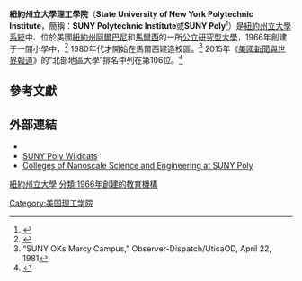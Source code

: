 {{Infobox University 
|name = State University of New York Polytechnic Institute
|image = 
|motto = 
|established = 1966年6月14日
|type = [[州立大學系統|州立大學]] 
|endowment = [[美元|US $]]263萬（2011）<ref name="Strategic Plan 2020">{{cite web|title=Strategic Plan 2020|url=https://www.sunyit.edu/home5/cmsfiles/favicon.ico/SUNYITStrategicPlan2020.pdf|format=PDF|publisher=SUNYIT|accessdate=25 September 2014|archive-date=2013-01-21|archive-url=https://web.archive.org/web/20130121074311/http://sunyit.edu/home5/cmsfiles/favicon.ico/SUNYITStrategicPlan2020.pdf|dead-url=yes}}</ref>
|president = Bahgat G. Sammakia
|vice-president = Robert E. Geer
|provost=William W. Durgin
|academic_staff = 187（2011年，馬爾西）<ref name="Strategic Plan 2020"/>
|students = 2,917（2013年，馬爾西）<ref name="General FAQ">{{cite web|title=General FAQ|url=http://www.sunyit.edu/admissions/faq_general|website=SUNY Polytechnic Institute|accessdate=1 October 2014|archive-date=2011-09-12|archive-url=https://web.archive.org/web/20110912013248/http://www.sunyit.edu/admissions/faq_general|dead-url=yes}}</ref>
|undergrad = 2,314（2013年，馬爾西）<ref name="General FAQ"/>
|postgrad = 603 （2013年，馬爾西）<ref name="General FAQ"/>
|doctoral=
|city = [[阿爾巴尼_(紐約州)|阿爾巴尼]]和[[馬爾西_(紐約州)|馬爾西]]
|state = [[紐約州|紐約州]] 
|country = 美國
|coor = {{Coord|43.134|-75.229|type:edu|display=inline, title}}
|campus =
|colors =
|athletics =[[NCAA|NCAA]] Division III, [[North_Eastern_Athletic_Conference|NEAC]], [[Eastern_Collegiate_Athletic_Conference|Eastern Collegiate Athletic Conference]]
|sports = 7支校隊
|former_names = Upper Division College at Herkimer/Rome/Utica (1966-1977); SUNY Institute of Technology at Utica/Rome (1977-2014)<ref name="Strategic Plan 2020"/>
|mascot = Wildcat
|affiliations = [[紐約州立大學系統|紐約州立大學系統]]
|nickname = 
|website = {{URL|sunypoly.edu}}
|logo = 
}}
'''紐約州立大學理工學院'''（'''State University of New York Polytechnic Institute'''，簡稱：'''SUNY Polytechnic Institute'''或'''SUNY Poly'''<ref>{{cite web|url =http://www.sunycnse.com/AboutUs/History.aspx|title =History|date =|publisher =College of Nanoscale Science and Engineering, SUNY Polytechnic Institute|accessdate =3 January 2015|deadurl =yes|archiveurl =https://web.archive.org/web/20150122211105/http://www.sunycnse.com/AboutUs/History.aspx|archivedate =2015年1月22日}}</ref>）是[[紐約州立大學系統|紐約州立大學系統]]中、位於美國[[紐約州|紐約州]][[阿爾巴尼_(紐約州)|阿爾巴尼]]和[[馬爾西_(紐約州)|馬爾西]]的一所[[公立大學|公立]][[研究型大學|研究型大學]]，1966年創建于一間小學中，<ref>{{cite web|url = http://www.sunyit.edu/about/history|title = SUNY IT History|date = |publisher = SUNY Polytechnic Institute |accessdate=3 January 2015}}</ref> 1980年代才開始在馬爾西建造校區。<ref>“SUNY OKs Marcy Campus," Observer-Dispatch/UticaOD, April 22, 1981</ref> 2015年《[[美國新聞與世界報道|美國新聞與世界報道]]》的“北部地區大學”排名中列在第106位。<ref name="USnews">{{cite web|title=State University of New York Polytechnic Institute|url=http://colleges.usnews.rankingsandreviews.com/best-colleges/suny-it-11678|publisher=[[美國新聞與世界報道|美國新聞與世界報道]]|accessdate=2015-03-28}}</ref>

==參考文獻==
{{Reflist|30em}}

==外部連結==
* {{Official website|http://sunyit.edu/}}
* [https://web.archive.org/web/20150111155846/http://wildcats.sunyit.edu/landing/index SUNY Poly Wildcats]
* [https://web.archive.org/web/20150101102202/http://www.sunycnse.com/Home.aspx Colleges of Nanoscale Science and Engineering at SUNY Poly]
{{紐約州立大學}}
{{美國的理工學院}}

[[分類:紐約州立大學|]]
[[Category:美国理工学院|Category:美国理工学院]]
[[分類:1966年創建的教育機構|分類:1966年創建的教育機構]]